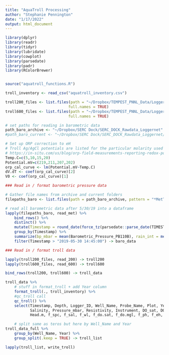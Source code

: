 ```yaml
---
title: "AquaTroll Processing"
author: "Stephanie Pennington"
date: "1/17/2022"
output: html_document
---
```


```r
library(dplyr)
library(readr)
library(tidyr)
library(lubridate)
library(cowplot)
library(parsedate)
library(padr)
library(RColorBrewer)


source("aquatroll_functions.R")

troll_inventory <- read_csv("aquatroll_inventory.csv")

troll200_files <- list.files(path = "~/Dropbox/TEMPEST_PNNL_Data/Loggernet_Rawdata_Archive/", pattern = "WaterLevel200",
                            full.names = TRUE)
troll600_files <- list.files(path = "~/Dropbox/TEMPEST_PNNL_Data/Loggernet_Rawdata_Archive/", pattern = "WaterLevel600",
                            full.names = TRUE)

# set paths for reading in barometric data
path_baro_archive <- "~/Dropbox/SERC Dock/SERC_DOCK_Rawdata_Loggernet"
#path_baro_current <- "~/Dropbox/SERC Dock/SERC_DOCK_Rawdata_Loggernet/SERC_DOCK_current_data/MGEO_SERC_MetTable.dat"

# Set up ORP correction to eH
# Troll Ag/AgCl potentials are listed for the particular molarity used in the In-Situ Aqua Troll 600 here:
# https://in-situ.com/us/blog/orp-field-measurements-reporting-redox-potential-eh-correctly/?___store=us_en&___from_store=global_en
Temp.C=c(5,10,15,20)
Potential.mV=c(219,211,207,202)
orp_cal_curve <- lm(Potential.mV~Temp.C)
dV.dT <- coef(orp_cal_curve)[2]
V0 <- coef(orp_cal_curve)[1]

```

```r

### Read in / format barometric pressure data

# Gather file names from archive and current folders
filepaths_baro <- list.files(path = path_baro_archive, pattern = "*MetTable",full.names = T)

# read all barometric data after 5/30/19 into a dataframe
lapply(filepaths_baro, read_met) %>%
    bind_rows() %>% 
    distinct() %>% 
    mutate(Timestamp = round_date(force_tz(parsedate::parse_date(TIMESTAMP), tzone ="GMT"), "15 min")) %>%
    group_by(Timestamp) %>%
    summarize(bp_mbar = mean(Barometric_Pressure_PB110B), rain_int = mean(Rain_Intensity)) %>% 
    filter(Timestamp > "2019-05-30 14:45:00") -> baro_data

```

```r

### Read in / format troll data

lapply(troll200_files, read_200) -> troll200
lapply(troll600_files, read_600) -> troll600

bind_rows(troll200, troll600) -> troll_data

troll_data %>%
    # stuff in format_troll + add Year column
    format_troll(., troll_inventory) %>% 
    #qc_troll call
    qc_troll() %>% 
    select(Timestamp, Depth, Logger_ID, Well_Name, Probe_Name, Plot, Year, Temp, Specific_Conductivity, 
           Salinity, Pressure_mbar, Resistivity, Instrument, DO_sat, DO_mgl, pH, ORP, eH, Density, WLfromsurface.m, 
           Head.m, f_spc, f_sal, f_wl, f_do.sat, f_do.mgl, f_ph, f_eh, Flag) -> troll_data_full

    # split same as teros but here by Well_Name and Year
troll_data_full %>% 
    group_by(Well_Name, Year) %>% 
    group_split(.keep = TRUE) -> troll_list

lapply(troll_list, write_troll)

```


